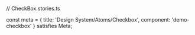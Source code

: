 // CheckBox.stories.ts


const meta = {
  title: 'Design System/Atoms/Checkbox',
  component: 'demo-checkbox'
} satisfies Meta;
